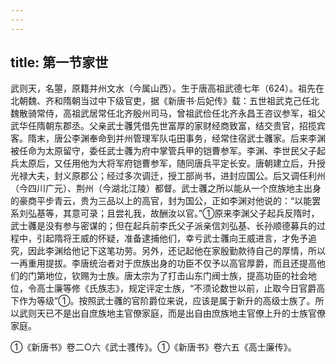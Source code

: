 ```yaml
---
---
---
```

title: 第一节家世
---



武则天，名曌，原籍并州文水（今属山西）。生于唐高祖武德七年（624）。祖先在北朝魏、齐和隋朝当过中下级官吏，据《新唐书·后妃传》载：五世祖武克己任北魏散骑常侍，高祖武居常任北齐殷州司马，曾祖武俭任北齐永昌王咨议参军，祖父武华任隋朝东郡丞。父亲武士彠凭借先世富厚的家财经商致富，结交贵官，招揽宾客。隋末，唐公李渊奉命到并州管理军队屯田事务，经常住宿武士彠家。后来李渊被任命为太原留守，委任武士彠为府中掌管兵甲的铠曹参军。李渊、李世民父子起兵太原后，又任用他为大将军府铠曹参军，随同唐兵平定长安。唐朝建立后，升授光禄大夫，封义原郡公；经过多次调迁，授工部尚书，进封应国公。后又调任利州（今四川广元）、荆州（今湖北江陵）都督。武士彠之所以能从一个庶族地主出身的豪商平步青云，贵为三品以上的高官，封为国公，正如李渊对他说的：“以能罢系刘弘基等，其意可录；且尝礼我，故酬汝以官。”①原来李渊父子起兵反隋时，武士彠是没有参与密谋的；但在起兵前李氏父子派亲信刘弘基、长孙顺德募兵的过程中，引起隋将王威的怀疑，准备逮捕他们，幸亏武士彠向王威进言，才免予追究，因此李渊给他记下这笔功劳。另外，还记起他在家殷勤款待自己的厚情，所以一再重用提拔。李唐统治者对于庶族出身的功臣不仅予以高官厚爵，而且还提高他们的门第地位，钦赐为士族。唐太宗为了打击山东门阀士族，提高功臣的社会地位，令高士廉等修《氏族志》，规定评定士族，“不须论数世以前，止取今日官爵高下作为等级”①。按照武士彠的官阶爵位来说，应该是属于新升的高级士族了。所以武则天已不是出自庶族地主官僚家庭，而是出自由庶族地主官僚上升的士族官僚家庭。

①《新唐书》卷二○六《武士彟传》。①《新唐书》卷六五《高士廉传》。